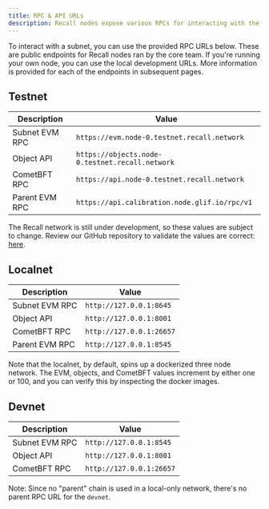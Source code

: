 ```yaml
---
title: RPC & API URLs
description: Recall nodes expose various RPCs for interacting with the network.
---
```


To interact with a subnet, you can use the provided RPC URLs below. These are public endpoints for
Recall nodes ran by the core team. If you're running your own node, you can use the local
development URLs. More information is provided for each of the endpoints in subsequent pages.

## Testnet

| Description    | Value                                           |
| -------------- | ----------------------------------------------- |
| Subnet EVM RPC | `https://evm.node-0.testnet.recall.network`     |
| Object API     | `https://objects.node-0.testnet.recall.network` |
| CometBFT RPC   | `https://api.node-0.testnet.recall.network`     |
| Parent EVM RPC | `https://api.calibration.node.glif.io/rpc/v1`   |

<Callout type="warn">

The Recall network is still under development, so these values are subject to change. Review our
GitHub repository to validate the values are correct:
[here](https://github.com/recallnet/rust-recall).

</Callout>

## Localnet

| Description    | Value                    |
| -------------- | ------------------------ |
| Subnet EVM RPC | `http://127.0.0.1:8645`  |
| Object API     | `http://127.0.0.1:8001`  |
| CometBFT RPC   | `http://127.0.0.1:26657` |
| Parent EVM RPC | `http://127.0.0.1:8545`  |

Note that the localnet, by default, spins up a dockerized three node network. The EVM, objects, and
CometBFT values increment by either one or 100, and you can verify this by inspecting the docker
images.

## Devnet

| Description    | Value                    |
| -------------- | ------------------------ |
| Subnet EVM RPC | `http://127.0.0.1:8545`  |
| Object API     | `http://127.0.0.1:8001`  |
| CometBFT RPC   | `http://127.0.0.1:26657` |

Note: Since no "parent" chain is used in a local-only network, there's no parent RPC URL for the
`devnet`.
